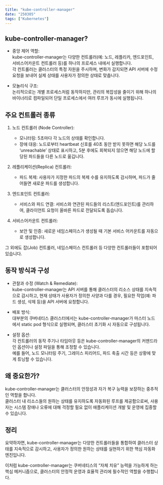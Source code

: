 ```yaml
---
title: "kube-controller-manager"
date: "250305"
tags: ["Kubernetes"]
---
```


## kube-controller-manager?

- 중앙 제어 역할:  
  kube-controller-manager는 다양한 컨트롤러(예: 노드, 레플리카, 엔드포인트, 서비스어카운트 컨트롤러 등)를 하나의 프로세스 내에서 실행합니다.  
  각 컨트롤러는 클러스터의 특정 자원을 주시하며, 변화가 감지되면 API 서버에 수정 요청을 보내어 실제 상태를 사용자가 정의한 상태로 맞춥니다.

- 모놀리식 구조:  
  논리적으로는 개별 프로세스처럼 동작하지만, 관리의 복잡성을 줄이기 위해 하나의 바이너리로 컴파일되어 단일 프로세스에서 여러 루프가 동시에 실행됩니다.

## 주요 컨트롤러 종류

1. 노드 컨트롤러 (Node Controller):

   - 모니터링: 5초마다 각 노드의 상태를 확인합니다.
   - 장애 대응: 노드로부터 heartbeat 신호를 40초 동안 받지 못하면 해당 노드를 ‘unreachable’ 상태로 표시하고, 5분 후에도 회복되지 않으면 해당 노드에 할당된 파드들을 다른 노드로 옮깁니다.

2. 레플리케이션(Replica) 컨트롤러:

   - 파드 복제: 사용자가 지정한 파드의 복제 수를 유지하도록 감시하며, 파드가 줄어들면 새로운 파드를 생성합니다.

3. 엔드포인트 컨트롤러:

   - 서비스와 파드 연결: 서비스와 연관된 파드들의 리스트(엔드포인트)를 관리하여, 클라이언트 요청이 올바른 파드로 전달되도록 돕습니다.

4. 서비스어카운트 컨트롤러:
   - 보안 및 인증: 새로운 네임스페이스가 생성될 때 기본 서비스 어카운트를 자동으로 생성합니다.

그 외에도 잡(Job) 컨트롤러, 네임스페이스 컨트롤러 등 다양한 컨트롤러들이 포함되어 있습니다.

## 동작 방식과 구성

- 관찰과 수정 (Watch & Remediate):  
  kube-controller-manager는 API 서버를 통해 클러스터의 리소스 상태를 지속적으로 감시하고, 현재 상태가 사용자가 정의한 사양과 다를 경우, 필요한 작업(예: 파드 생성, 삭제 등)을 API 서버에 요청합니다.

- 배포 방식:  
  대부분의 쿠버네티스 클러스터에서는 kube-controller-manager가 마스터 노드에서 static pod 형식으로 실행되며, 클러스터 초기화 시 자동으로 구성됩니다.

- 설정 옵션:  
  각 컨트롤러의 동작 주기나 타임아웃 등은 kube-controller-manager의 커맨드라인 옵션이나 설정 파일을 통해 조정할 수 있습니다.  
  예를 들어, 노드 모니터링 주기, 그레이스 피리어드, 파드 축출 시간 등은 상황에 맞게 튜닝할 수 있습니다.

## 왜 중요한가?

kube-controller-manager는 클러스터의 안정성과 자가 복구 능력을 보장하는 중추적인 역할을 합니다.  
클러스터 내 리소스들의 원하는 상태를 유지하도록 자동화된 루프를 제공함으로써, 사용자는 시스템 장애나 오류에 대해 걱정할 필요 없이 애플리케이션 개발 및 운영에 집중할 수 있습니다.

## 정리

요약하자면, kube-controller-manager는 다양한 컨트롤러들을 통합하여 클러스터 상태를 지속적으로 감시하고, 사용자가 정의한 원하는 상태를 실현하기 위한 핵심 자동화 엔진입니다.

이처럼 kube-controller-manager는 쿠버네티스의 “자체 치유” 능력을 가능하게 하는 핵심 메커니즘으로, 클러스터의 안정적 운영과 효율적 관리에 필수적인 역할을 수행합니다.
